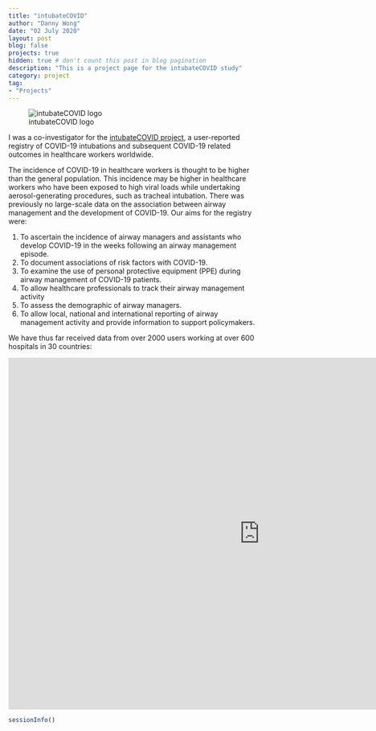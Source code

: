 ```yaml
---
title: "intubateCOVID"
author: "Danny Wong"
date: "02 July 2020"
layout: post
blog: false
projects: true
hidden: true # don't count this post in blog pagination
description: "This is a project page for the intubateCOVID study"
category: project
tag:
- "Projects"
---
```


![intubateCOVID logo](https://lirp-cdn.multiscreensite.com/4345920a/dms3rep/multi/opt/Screenshot+2020-04-14+at+21.34.08-480w.png)

I was a co-investigator for the [intubateCOVID project](https://www.intubatecovid.org/info), a user-reported registry of COVID-19 intubations and subsequent COVID-19 related outcomes in healthcare workers worldwide.

The incidence of COVID-19 in healthcare workers is thought to be higher than the general population. This incidence may be higher in healthcare workers who have been exposed to high viral loads while undertaking aerosol-generating procedures, such as tracheal intubation. There was previously no large-scale data on the association between airway management and the development of COVID-19. Our aims for the registry were:

1.  To ascertain the incidence of airway managers and assistants who develop COVID-19 in the weeks following an airway management episode.
2.  To document associations of risk factors with COVID-19.
3.  To examine the use of personal protective equipment (PPE) during airway management of COVID-19 patients. 
4.  To allow healthcare professionals to track their airway management activity
5.  To assess the demographic of airway managers.
6. To allow local, national and international reporting of airway management activity and provide information to support policymakers.

We have thus far received data from over 2000 users working at over 600 hospitals in 30 countries:

<div class="u_1805219057 dmRespRow hide-for-small" id="1805219057"> <div class="dmRespColsWrapper" id="1948072698"> <div class="dmRespCol large-12 medium-12 small-12 u_1513530463" id="1513530463"> <div data-element-type="html" class="dmCustomHtml u_1626932494" id="1626932494"> <iframe src="https://dannyjnwong.github.io/assets/others/intubateCOVID_flexdashboard_map.html" width="1000px" height="700px" frameborder="0" scrolling="yes" allowfullscreen=""></iframe> 
</div> 

```r
sessionInfo()
```